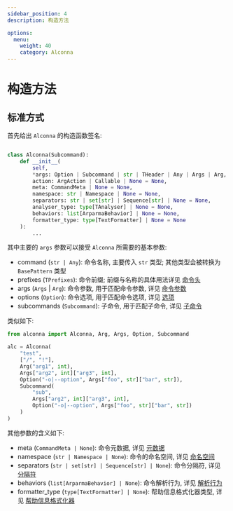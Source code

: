 ```yaml
---
sidebar_position: 4
description: 构造方法

options:
  menu:
    weight: 40
    category: Alconna
---
```



# 构造方法

## 标准方式


首先给出 `Alconna` 的构造函数签名:

```python

class Alconna(Subcommand):
    def __init__(
        self,
        *args: Option | Subcommand | str | THeader | Any | Args | Arg,
        action: ArgAction | Callable | None = None,
        meta: CommandMeta | None = None,
        namespace: str | Namespace | None = None,
        separators: str | set[str] | Sequence[str] | None = None,
        analyser_type: type[TAnalyser] | None = None,
        behaviors: list[ArparmaBehavior] | None = None,
        formatter_type: type[TextFormatter] | None = None
    ):
        ...

```

其中主要的 `args` 参数可以接受 `Alconna` 所需要的基本参数:
- command (`str | Any`): 命令名称, 主要传入 `str` 类型; 其他类型会被转换为 `BasePattern` 类型
- prefixes (`TPrefixes`): 命令前缀; 前缀与名称的具体用法详见 [命令头](./header.mdx)
- args (`Args` | `Arg`): 命令参数, 用于匹配命令参数, 详见 [命令参数](./args.mdx)
- options (`Option`): 命令选项, 用于匹配命令选项, 详见 [选项](./node.mdx#Option)
- subcommands (`Subcommand`): 子命令, 用于匹配子命令, 详见 [子命令](./node.mdx#Subcommand)

类似如下:

```python
from alconna import Alconna, Arg, Args, Option, Subcommand

alc = Alconna(
    "test",
    ["/", "!"],
    Arg("arg1", int),
    Args["arg2", int]["arg3", int],
    Option("-o|--option", Args["foo", str]["bar", str]),
    Subcommand(
        "sub",
        Args["arg2", int]["arg3", int],
        Option("-o|--option", Args["foo", str]["bar", str])
    )
)
```

其他参数的含义如下:
- meta (`CommandMeta | None`): 命令元数据, 详见 [元数据](./meta.mdx)
- namespace (`str | Namespace | None`): 命令的命名空间, 详见 [命名空间](./config.mdx#Namespace)
- separators (`str | set[str] | Sequence[str] | None`): 命令分隔符, 详见 [分隔符](./node.mdx#separators)
- behaviors (`list[ArparmaBehavior] | None`): 命令解析行为, 详见 [解析行为](./arparma.mdx#Behavior)
- formatter_type (`type[TextFormatter] | None`): 帮助信息格式化器类型, 详见 [帮助信息格式化器](./formatter.mdx)
